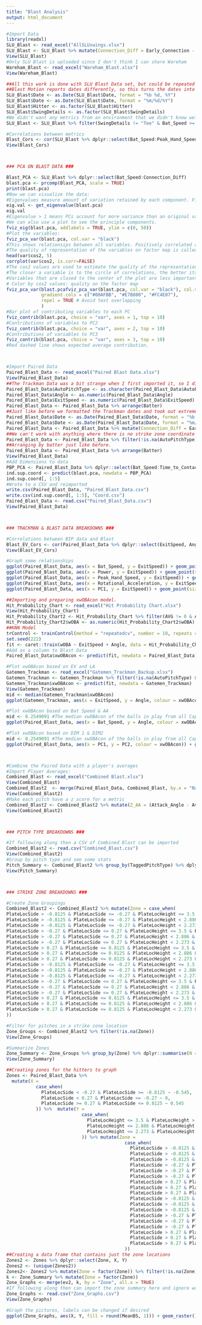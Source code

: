 ```yaml
---
title: "Blast Analysis"
output: html_document
---
```


```r

#Import Data
library(readxl)
SLU_Blast <- read_excel("AllSLUswings.xlsx")
SLU_Blast <- SLU_Blast %>% mutate(Connection_Diff = Early_Connection - Connection_at_Impact)
View(SLU_Blast)
#Only SLU Blast is uploaded since I don't think I can share Wareham
Wareham_Blast <- read_excel("Wareham_Blast.xlsx")
View(Wareham_Blast)

##All this work is done with SLU Blast Data set, but could be repeated with Wareham.
##Blast Motion reports dates differently, so this turns the dates into the format I want them to be in.
SLU_Blast$Date <- as.Date(SLU_Blast$Date, format = "%b %d, %Y")
SLU_Blast$Date <- as.Date(SLU_Blast$Date, format = "%m/%d/%Y")
SLU_Blast$Hitter <- as.factor(SLU_Blast$Hitter)
SLU_Blast$SwingDetails <- as.factor(SLU_Blast$SwingDetails)
#We didn't want any metrics from an environment that we didn't know well and the filtered out extreme outliers
SLU_Blast <- SLU_Blast %>% filter(SwingDetails != "Tee" & Bat_Speed >= 45)

#Correlations between metrics
Blast_Cors <- cor(SLU_Blast %>% dplyr::select(Bat_Speed:Peak_Hand_Speed))
View(Blast_Cors)



### PCA ON BLAST DATA ###

Blast_PCA <- SLU_Blast %>% dplyr::select(Bat_Speed:Connection_Diff)
blast.pca <- prcomp(Blast_PCA, scale = TRUE)
print(blast.pca)
#Now we can visualize the data:
#Eigenvalues measure amount of variation retained by each component. First PCs correspond to directions with maximum amount of variations. Can see proportion of variance (info) with each PC
eig.val <- get_eigenvalue(blast.pca)
eig.val
#Eigenvalue > 1 means PCs account for more variance than an original variable in standardized data. This is usually a cutoff point for which they're retained. Can also use a total variance cutoff.
#We can also use a plot to see the principle components.
fviz_eig(blast.pca, addlabels = TRUE, ylim = c(0, 50))
#Plot the variables:
fviz_pca_var(blast.pca, col.var = "black")
#This shows relationsips between all variables. Positively correlated are grouped together. Negtaively correlated are on opposite sides. Distance between variables and the origin measures the the quality of the variables on the factor map. Variables that are away from the origin are well represented on the factor map.
#The quality of representation of the variables on factor map is called cos2 (square cosine, squared coordinates) . You can access to the cos2 as follow: library("corrplot")
head(var$cos2, 5)
corrplot(var$cos2, is.corr=FALSE)
#The cos2 values are used to estimate the quality of the representation
#The closer a variable is to the circle of correlations, the better its representation on the factor map (and the more important it is to interpret these components)
#Variables that are closed to the center of the plot are less important for the first components.
# Color by cos2 values: quality on the factor map
fviz_pca_var(blast.pcafviz_pca_var(blast.pca, col.var = "black"), col.var = "cos2",
             gradient.cols = c("#00AFBB", "#E7B800", "#FC4E07"), 
             repel = TRUE # Avoid text overlapping
             )
#Bar plot of contributing variables to each PC
fviz_contrib(blast.pca, choice = "var", axes = 1, top = 10)
#Contributions of variables to PC2
fviz_contrib(blast.pca, choice = "var", axes = 2, top = 10)
#Contributions of variables to PC3
fviz_contrib(blast.pca, choice = "var", axes = 3, top = 10)
#Red dashed line shows expected average contribution.



#Import Paired Data
Paired_Blast_Data <- read_excel("Paired Blast Data.xlsx")
View(Paired_Blast_Data)
##The Trackman Data was a bit strange when I first imported it, so I did these just to be safe.
Paired_Blast_Data$AutoPitchType <- as.character(Paired_Blast_Data$AutoPitchType)
Paired_Blast_Data$Angle <- as.numeric(Paired_Blast_Data$Angle)
Paired_Blast_Data$ExitSpeed <- as.numeric(Paired_Blast_Data$ExitSpeed)
Paired_Blast_Data <- Paired_Blast_Data %>% arrange(Batter)
##Just like before we formatted the Trackman dates and took out extreme outliers.
Paired_Blast_Data$Date <- as.Date(Paired_Blast_Data$Date, format = "%b %d, %Y")
Paired_Blast_Data$Date <- as.Date(Paired_Blast_Data$Date, format = "%m/%d/%Y")
Paired_Blast_Data <- Paired_Blast_Data %>% mutate(Connection_Diff = Early_Connection - Connection_at_Impact)
##We can't work with anything where there is no strike zone coordinate or noted pitch type. Here I filter for balls in play with Blast data, but could've done any ball with Blast data
Paired_Blast_Data <- Paired_Blast_Data %>% filter(!is.na(AutoPitchType) & AutoPitchType != "Undefined" & !is.na(PlateLocHeight) & !is.na(PlateLocSide) & PitchCall == "InPlay" & !is.na(ExitSpeed) & HitType != "Bunt" & !is.na(Bat_Speed))
##Arranging by batter just like before.
Paired_Blast_Data <- Paired_Blast_Data %>% arrange(Batter)
View(Paired_Blast_Data)
#Add Dimensions to data
PBP_PCA <- Paired_Blast_Data %>% dplyr::select(Bat_Speed:Time_to_Contact,Connection_Diff)
ind.sup.coord <- predict(blast.pca, newdata = PBP_PCA)
ind.sup.coord[, 1:5]
#Wrote to a CSV and reimported
write.csv(Paired_Blast_Data, "Paired_Blast_Data.csv")
write.csv(ind.sup.coord[, 1:5], "Coord.csv")
Paired_Blast_Data <- read.csv("Paired_Blast_Data.csv")
View(Paired_Blast_Data)



### TRACKMAN & BLAST DATA BREAKDOWNS ###

#Correlations between BIP data and Blast
Blast_EV_Cors <- cor(Paired_Blast_Data %>% dplyr::select(ExitSpeed, Angle, Direction, Distance, Bat_Speed:Time_to_Contact, PC1, PC2, PC3, PC4, Connection_Diff))
View(Blast_EV_Cors)

#Graph some relationships
ggplot(Paired_Blast_Data, aes(x = Bat_Speed, y = ExitSpeed)) + geom_point(size = 0.95, alpha = 0.95) + geom_smooth() + ggtitle("Exit Velocity based on Bat Speed") + labs(y = "Exit Velocity (mph)", x = "Bat Speed (mph)") + theme(plot.title = element_text(hjust = 0.5)) + theme(plot.title = element_text(face = "bold", size = 14)) + theme(axis.title.x = element_text(face = "bold")) + theme(axis.title.y = element_text(face = "bold")) + theme(legend.title = element_text(face = "bold")) + ylim(50, 107) + xlim(55, 77)
ggplot(Paired_Blast_Data, aes(x = Power, y = ExitSpeed)) + geom_point(size = 0.95, alpha = 0.95) + geom_smooth() + ggtitle("Exit Velocity based on Power") + labs(y = "Exit Velocity (mph)", x = "Power (kW)") + theme(plot.title = element_text(hjust = 0.5)) + theme(plot.title = element_text(face = "bold", size = 14)) + theme(axis.title.x = element_text(face = "bold")) + theme(axis.title.y = element_text(face = "bold")) + theme(legend.title = element_text(face = "bold")) + ylim(50, 107) + xlim(2,5.75)
ggplot(Paired_Blast_Data, aes(x = Peak_Hand_Speed, y = ExitSpeed)) + geom_point(size = 0.95, alpha = 0.95) + geom_smooth() + ggtitle("Exit Velocity based on Peak Hand Speed") + labs(y = "Exit Velocity (mph)", x = "Peak Hand Speed (mph)") + theme(plot.title = element_text(hjust = 0.5)) + theme(plot.title = element_text(face = "bold", size = 14)) + theme(axis.title.x = element_text(face = "bold")) + theme(axis.title.y = element_text(face = "bold")) + theme(legend.title = element_text(face = "bold")) + ylim(50, 107)
ggplot(Paired_Blast_Data, aes(x = Rotational_Acceleration, y = ExitSpeed)) + geom_point(size = 0.95, alpha = 0.95) + geom_smooth() + ggtitle("Exit Velocity based on Rotational Acceleration") + labs(y = "Exit Velocity (mph)", x = "Rotational Acceleration (g)") + theme(plot.title = element_text(hjust = 0.5)) + theme(plot.title = element_text(face = "bold", size = 14)) + theme(axis.title.x = element_text(face = "bold")) + theme(axis.title.y = element_text(face = "bold")) + theme(legend.title = element_text(face = "bold")) + ylim(50, 107)
ggplot(Paired_Blast_Data, aes(x = PC1, y = ExitSpeed)) + geom_point(size = 0.95, alpha = 0.95) + geom_smooth() + ggtitle("Exit Velocity based on Dimension 1") + labs(y = "Exit Velocity (mph)", x = "Dimension 1") + theme(plot.title = element_text(hjust = 0.5)) + theme(plot.title = element_text(face = "bold", size = 14)) + theme(axis.title.x = element_text(face = "bold")) + theme(axis.title.y = element_text(face = "bold")) + theme(legend.title = element_text(face = "bold")) + ylim(50, 107) + xlim(-2.8, 3.2)

##Importing and preparing xwOBAcon model.
Hit_Probability_Chart <- read_excel("Hit Probability Chart.xlsx")
View(Hit_Probability_Chart)
Hit_Probability_Chart2 <- Hit_Probability_Chart %>% filter(AVG != 0 & AVG != 1 & !is.na(wOBA) & ExitSpeed > 45 & Angle > -50)
Hit_Probability_Chart2$wOBA <- as.numeric(Hit_Probability_Chart2$wOBA)
##KNN Model
trControl <- trainControl(method = "repeatedcv", number = 10, repeats = 3)
set.seed(222)
fit <- caret::train(wOBA ~ ExitSpeed + Angle, data = Hit_Probability_Chart2, method = "knn", metric = "Rsquared", tuneGrid = expand.grid(k=1:20), trControl = trControl, preProc = c("center", "scale"))
#Add as a column to Blast Data
Paired_Blast_Data$xwOBAcon <- predict(fit, newdata = Paired_Blast_Data)

#Plot xwOBAcon based on EV and LA 
Gatemen_Trackman <- read_excel("Gatemen_Trackman_Backup.xlsx")
Gatemen_Trackman <- Gatemen_Trackman %>% filter(!is.na(AutoPitchType) & AutoPitchType != "Undefined" & !is.na(PlateLocHeight) & !is.na(PlateLocSide) & PitchCall == "InPlay" & !is.na(ExitSpeed) & HitType != "Bunt" & ExitSpeed > 45)
Gatemen_Trackman$xwOBAcon <- predict(fit, newdata = Gatemen_Trackman)
View(Gatemen_Trackman)
mid <- median(Gatemen_Trackman$xwOBAcon)
ggplot(Gatemen_Trackman, aes(x = ExitSpeed, y = Angle, colour = xwOBAcon)) + geom_point(size = 0.85, position = "jitter") + ggtitle("xwOBAcon Based On EV & LA") + labs(y = "Launch Angle (deg)", x = "Exit Velocity (mph)") + theme_dark() + theme(plot.title = element_text(hjust = 0.5)) + theme(plot.title = element_text(face = "bold", size = 14)) + theme(axis.title.x = element_text(face = "bold")) + theme(axis.title.y = element_text(face = "bold")) + theme(legend.title = element_text(face = "bold")) + theme(legend.position='none') + scale_color_gradient2(midpoint = mid, low="blue", mid="white", high="red", space ="Lab") 

#Plot xwOBAcon based on Bat Speed & AA
mid <- 0.2549091 #The median xwOBAcon of the balls in play from all Cape data
ggplot(Paired_Blast_Data, aes(x = Bat_Speed, y = Angle, colour = xwOBAcon)) + geom_point(size = 0.85, position = "jitter") + ggtitle("xwOBAcon Based On BS & AA") + labs(y = "Attack Angle (deg)", x = "Bat Speed (mph)") + theme_dark() + theme(plot.title = element_text(hjust = 0.5)) + theme(plot.title = element_text(face = "bold", size = 14)) + theme(axis.title.x = element_text(face = "bold")) + theme(axis.title.y = element_text(face = "bold")) + theme(legend.title = element_text(face = "bold")) + theme(legend.position='none') + scale_color_gradient2(midpoint = mid, low="blue", mid="white", high="red", space ="Lab") + xlim(55,78) + ylim(-40,50)

#Plot xwOBAcon based on DIM 1 & DIM2
mid <- 0.2549091 #The median xwOBAcon of the balls in play from all Cape data
ggplot(Paired_Blast_Data, aes(x = PC1, y = PC2, colour = xwOBAcon)) + geom_point(size = 0.85, position = "jitter") + ggtitle("xwOBAcon Based On Dim 1 & Dim 2") + labs(y = "Contact Dimension (Dim 2)", x = "Power Dimension (Dim 1)") + theme_dark() + theme(plot.title = element_text(hjust = 0.5)) + theme(plot.title = element_text(face = "bold", size = 14)) + theme(axis.title.x = element_text(face = "bold")) + theme(axis.title.y = element_text(face = "bold")) + theme(legend.title = element_text(face = "bold")) + theme(legend.position='none') + scale_color_gradient2(midpoint = mid, low="blue", mid="white", high="red", space ="Lab") + xlim(-2.8, 3.2)



#Combine the Paired Data with a player's averages
#Import Player Averages: 
Combined_Blast <- read_excel("Combined Blast.xlsx")
View(Combined_Blast) 
Combined_Blast2  <- merge(Paired_Blast_Data, Combined_Blast, by.x = "Name", by.y = "Hitter") ##All balls hits
View(Combined_Blast2)
#Make each pitch have a z score for a metric
Combined_Blast2 <- Combined_Blast2 %>% mutate(Z_AA = (Attack_Angle - AvgAA)/SD_AA, Z_BS = (Bat_Speed - AvgBS)/SD_BS, Z_VBA = (Vertical_Bat_Angle - AvgVBA)/SD_VBA, Z_OPE = (OPE - AvgOPE)/Combined_Blast2$`SD OPE`, Z_CI = (Connection_at_Impact - AvgCI)/Combined_Blast2$`SD CI`, Z_EC = (Early_Connection - AvgEC)/SDEC, Z_TTC = (Time_to_Contact - AvgTTC)/SD_TtC)
View(Combined_Blast2)



### PITCH TYPE BREAKDOWNS ###

#If following along then a CSV of Combined Blast can be imported
Combined_Blast2 <- read.csv("Combined_Blast.csv")
View(Combined_Blast2)
#Group by pitch type and see some stats
Pitch_Summary <- Combined_Blast2 %>% group_by(TaggedPitchType) %>% dplyr::summarise(N = n(), MeanBS = mean(Bat_Speed), MedBS = median(Bat_Speed), Mean_BS = mean(Z_BS), Med_BS = median(Z_BS), MeanAA = mean(Attack_Angle), MedAA = median(Attack_Angle), Mean_AA = mean(Z_AA), Med_AA = median(Z_AA), MeanVBA = mean(Vertical_Bat_Angle), MedVBA = median(Vertical_Bat_Angle), Mean_VBA = mean(Z_VBA), Med_VBA = median(Z_VBA), MeanCI = mean(Connection_at_Impact), MedCI = median(Connection_at_Impact), Mean_CI = mean(Z_CI), Med_CI = median(Z_CI), MeanEC = mean(Early_Connection), MedEC = median(Early_Connection), Mean_EC = mean(Z_EC), Med_EC = median(Z_EC), MeanOPE = mean(OPE), MedOPE = median(OPE), Mean_OPE = mean(Z_OPE), Med_OPE = median(Z_OPE), MeanTTC = mean(Time_to_Contact), MedTTC = median(Time_to_Contact), Mean_TTC = mean(Z_TTC), Med_TTC = median(Z_TTC))
View(Pitch_Summary)



### STRIKE ZONE BREAKDOWNS ###

#Create Zone Groupings
Combined_Blast2 <- Combined_Blast2 %>% mutate(Zone = case_when(
PlateLocSide > -0.8125 & PlateLocSide <= -0.27 & PlateLocHeight <= 3.5 & PlateLocHeight >= 2.886 & Handedness == "L" ~ "Up & Away",
PlateLocSide > -0.8125 & PlateLocSide <= -0.27 & PlateLocHeight < 2.886 & PlateLocHeight >= 2.273 & Handedness == "L" ~ "Middle Away",
PlateLocSide > -0.8125 & PlateLocSide <= -0.27 & PlateLocHeight < 2.273 & PlateLocHeight >= 1.66 & Handedness == "L" ~ "Down & Away",
PlateLocSide > -0.27 & PlateLocSide <= 0.27 & PlateLocHeight <= 3.5 & PlateLocHeight >= 2.886 & Handedness == "L" ~ "Up & Middle",
PlateLocSide > -0.27 & PlateLocSide <= 0.27 & PlateLocHeight < 2.886 & PlateLocHeight >= 2.273 & Handedness == "L" ~ "Middle Middle",
PlateLocSide > -0.27 & PlateLocSide <= 0.27 & PlateLocHeight < 2.273 & PlateLocHeight >= 1.66 & Handedness == "L" ~ "Down & Middle",
PlateLocSide > 0.27 & PlateLocSide <= 0.8125 & PlateLocHeight <= 3.5 & PlateLocHeight >= 2.886 & Handedness == "L" ~ "Up & In",
PlateLocSide > 0.27 & PlateLocSide <= 0.8125 & PlateLocHeight < 2.886 & PlateLocHeight >= 2.273 & Handedness == "L" ~ "Middle In",
PlateLocSide > 0.27 & PlateLocSide <= 0.8125 & PlateLocHeight < 2.273 & PlateLocHeight >= 1.66 & Handedness == "L" ~ "Down & In",
PlateLocSide > -0.8125 & PlateLocSide <= -0.27 & PlateLocHeight <= 3.5 & PlateLocHeight >= 2.886 & Handedness == "R" ~ "Up & In",
PlateLocSide > -0.8125 & PlateLocSide <= -0.27 & PlateLocHeight < 2.886 & PlateLocHeight >= 2.273 & Handedness == "R" ~ "Middle In",
PlateLocSide > -0.8125 & PlateLocSide <= -0.27 & PlateLocHeight < 2.273 & PlateLocHeight >= 1.66 & Handedness == "R" ~ "Down & In",
PlateLocSide > -0.27 & PlateLocSide <= 0.27 & PlateLocHeight <= 3.5 & PlateLocHeight >= 2.886 & Handedness == "R" ~ "Up & Middle",
PlateLocSide > -0.27 & PlateLocSide <= 0.27 & PlateLocHeight < 2.886 & PlateLocHeight >= 2.273 & Handedness == "R" ~ "Middle Middle",
PlateLocSide > -0.27 & PlateLocSide <= 0.27 & PlateLocHeight < 2.273 & PlateLocHeight >= 1.66 & Handedness == "R" ~ "Down & Middle",
PlateLocSide > 0.27 & PlateLocSide <= 0.8125 & PlateLocHeight <= 3.5 & PlateLocHeight >= 2.886 & Handedness == "R" ~ "Up & Away",
PlateLocSide > 0.27 & PlateLocSide <= 0.8125 & PlateLocHeight < 2.886 & PlateLocHeight >= 2.273 & Handedness == "R" ~ "Middle Away",
PlateLocSide > 0.27 & PlateLocSide <= 0.8125 & PlateLocHeight < 2.273 & PlateLocHeight >= 1.66 & Handedness == "R" ~ "Down & Away"
))

#Filter for pitches in a strike zone location
Zone_Groups <- Combined_Blast2 %>% filter(!is.na(Zone))
View(Zone_Groups)

#Summarize Zones
Zone_Summary <- Zone_Groups %>% group_by(Zone) %>% dplyr::summarise(N = n(), MeanBS = round(mean(Bat_Speed), 1), MedBS = round(median(Bat_Speed), 1), Mean_BS = mean(Z_BS), Med_BS = median(Z_BS), MeanAA = mean(Attack_Angle), MedAA = median(Attack_Angle), Mean_AA = mean(Z_AA), Med_AA = median(Z_AA), MeanVBA = mean(Vertical_Bat_Angle), MedVBA = median(Vertical_Bat_Angle), Mean_VBA = mean(Z_VBA), Med_VBA = median(Z_VBA), MeanCI = mean(Connection_at_Impact), MedCI = median(Connection_at_Impact), Mean_CI = mean(Z_CI), Med_CI = median(Z_CI), MeanEC = mean(Early_Connection), MedEC = median(Early_Connection), Mean_EC = mean(Z_EC), Med_EC = median(Z_EC), MeanOPE = mean(OPE), MedOPE = median(OPE), Mean_OPE = mean(Z_OPE), Med_OPE = median(Z_OPE), MeanTTC = mean(Time_to_Contact), MedTTC = median(Time_to_Contact), Mean_TTC = mean(Z_TTC), Med_TTC = median(Z_TTC))
View(Zone_Summary)

##Creating zones for the hitters to graph
Zones <- Paired_Blast_Data %>%
  mutate(X = 
           case_when(
             PlateLocSide < -0.27 & PlateLocSide >= -0.8125 ~ -0.545,
             PlateLocSide < 0.27 & PlateLocSide >= -0.27 ~ 0,
             PlateLocSide >= 0.27 & PlateLocSide <= 0.8125 ~ 0.545
           )) %>%  mutate(Y = 
                            case_when(
                              PlateLocHeight <= 3.5 & PlateLocHeight > 2.886 ~ 3.193,
                              PlateLocHeight <= 2.886 & PlateLocHeight > 2.272 ~ 2.579,
                              PlateLocHeight <= 2.273 & PlateLocHeight >= 1.66 ~ 1.9665
                            )) %>% mutate(Zone = 
                                            case_when(
                                              PlateLocSide > -0.8125 & PlateLocSide <= -0.27 & PlateLocHeight <= 3.5 & PlateLocHeight >= 2.886 & Handedness == "L" ~ "Up & Away",
                                              PlateLocSide > -0.8125 & PlateLocSide <= -0.27 & PlateLocHeight < 2.886 & PlateLocHeight >= 2.273 & Handedness == "L" ~ "Middle Away",
                                              PlateLocSide > -0.8125 & PlateLocSide <= -0.27 & PlateLocHeight < 2.273 & PlateLocHeight >= 1.66 & Handedness == "L" ~ "Down & Away",
                                              PlateLocSide > -0.27 & PlateLocSide <= 0.27 & PlateLocHeight <= 3.5 & PlateLocHeight >= 2.886 & Handedness == "L" ~ "Up & Middle",
                                              PlateLocSide > -0.27 & PlateLocSide <= 0.27 & PlateLocHeight < 2.886 & PlateLocHeight >= 2.273 & Handedness == "L" ~ "Middle Middle",
                                              PlateLocSide > -0.27 & PlateLocSide <= 0.27 & PlateLocHeight < 2.273 & PlateLocHeight >= 1.66 & Handedness == "L" ~ "Down & Middle",
                                              PlateLocSide > 0.27 & PlateLocSide <= 0.8125 & PlateLocHeight <= 3.5 & PlateLocHeight >= 2.886 & Handedness == "L" ~ "Up & In",
                                              PlateLocSide > 0.27 & PlateLocSide <= 0.8125 & PlateLocHeight < 2.886 & PlateLocHeight >= 2.273 & Handedness == "L" ~ "Middle In",
                                              PlateLocSide > 0.27 & PlateLocSide <= 0.8125 & PlateLocHeight < 2.273 & PlateLocHeight >= 1.66 & Handedness == "L" ~ "Down & In",
                                              PlateLocSide > -0.8125 & PlateLocSide <= -0.27 & PlateLocHeight <= 3.5 & PlateLocHeight >= 2.886 & Handedness == "R" ~ "Up & In",
                                              PlateLocSide > -0.8125 & PlateLocSide <= -0.27 & PlateLocHeight < 2.886 & PlateLocHeight >= 2.273 & Handedness == "R" ~ "Middle In",
                                              PlateLocSide > -0.8125 & PlateLocSide <= -0.27 & PlateLocHeight < 2.273 & PlateLocHeight >= 1.66 & Handedness == "R" ~ "Down & In",
                                              PlateLocSide > -0.27 & PlateLocSide <= 0.27 & PlateLocHeight <= 3.5 & PlateLocHeight >= 2.886 & Handedness == "R" ~ "Up & Middle",
                                              PlateLocSide > -0.27 & PlateLocSide <= 0.27 & PlateLocHeight < 2.886 & PlateLocHeight >= 2.273 & Handedness == "R" ~ "Middle Middle",
                                              PlateLocSide > -0.27 & PlateLocSide <= 0.27 & PlateLocHeight < 2.273 & PlateLocHeight >= 1.66 & Handedness == "R" ~ "Down & Middle",
                                              PlateLocSide > 0.27 & PlateLocSide <= 0.8125 & PlateLocHeight <= 3.5 & PlateLocHeight >= 2.886 & Handedness == "R" ~ "Up & Away",
                                              PlateLocSide > 0.27 & PlateLocSide <= 0.8125 & PlateLocHeight < 2.886 & PlateLocHeight >= 2.273 & Handedness == "R" ~ "Middle Away",
                                              PlateLocSide > 0.27 & PlateLocSide <= 0.8125 & PlateLocHeight < 2.273 & PlateLocHeight >= 1.66 & Handedness == "R" ~ "Down & Away"
                                            ))
##Creating a data frame that contains just the zone locations
Zones2 <- Zones %>% dplyr::select(Zone, X, Y)
Zones2 <- (unique(Zones2))
Zones2<- Zones2 %>% mutate(Zone = factor(Zone)) %>% filter(!is.na(Zone))
k <- Zone_Summary %>% mutate(Zone = factor(Zone))
Zone_Graphs <- merge(ev2, k, by = "Zone", all.x = TRUE)
#If following along then can import the zone summary here and ignore work above.
Zone_Graphs <- read.csv("Zone_Graphs.csv")
View(Zone_Graphs)

#Graph the pictures, labels can be changed if desired
ggplot(Zone_Graphs, aes(X, Y, fill = round(MeanBS, 1))) + geom_raster() + geom_text(aes(label = round(MeanBS, 1)), size = 6) + ggtitle("Average Bat Speed Based On Location") + labs(y = "Plate Height (ft)", x = "Plate Side (ft)") + theme_minimal() + theme(plot.title = element_text(hjust = 0.5)) + theme(plot.title = element_text(hjust = 0.5)) + xlim(-1.5,1.5) + ylim(1 , 4) + geom_segment(aes(x = -0.8125, y = 3.5, xend = 0.8125, yend = 3.5), colour = "black") + geom_segment(aes(x = -0.8125, y = 1.66, xend = 0.8125, yend = 1.66), colour = "black") + geom_segment(aes(x = -0.8125, y = 1.66, xend = -0.8125, yend = 3.5), colour = "black") + geom_segment(aes(x = 0.8125, y = 1.66, xend = 0.8125, yend = 3.5), colour = "black") + theme(axis.title.x = element_text(face = "bold")) + theme(axis.title.y = element_text(face = "bold")) + theme(legend.title = element_text(face = "bold")) + scale_fill_gradientn(colours = c("blue", "white", "red")) + theme(legend.position='none') + theme(plot.title = element_text(face = "bold", size = 14))



```
